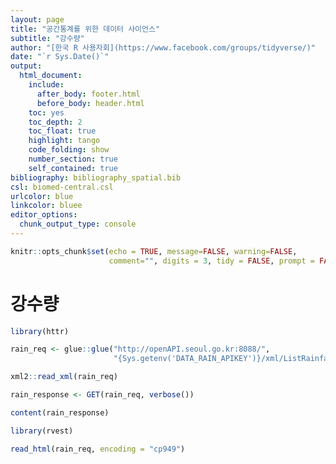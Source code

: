 ```yaml
---
layout: page
title: "공간통계를 위한 데이터 사이언스"
subtitle: "강수량"
author: "[한국 R 사용자회](https://www.facebook.com/groups/tidyverse/)"
date: "`r Sys.Date()`"
output:
  html_document: 
    include:
      after_body: footer.html
      before_body: header.html
    toc: yes
    toc_depth: 2
    toc_float: true
    highlight: tango
    code_folding: show
    number_section: true
    self_contained: true
bibliography: bibliography_spatial.bib
csl: biomed-central.csl
urlcolor: blue
linkcolor: bluee
editor_options: 
  chunk_output_type: console
---
```

 
``` r
knitr::opts_chunk$set(echo = TRUE, message=FALSE, warning=FALSE,
                      comment="", digits = 3, tidy = FALSE, prompt = FALSE, fig.align = 'center')
```


# 강수량 {#convert-example}


```r
library(httr)

rain_req <- glue::glue("http://openAPI.seoul.go.kr:8088/",
                       "{Sys.getenv('DATA_RAIN_APIKEY')}/xml/ListRainfallService/1/5/")

xml2::read_xml(rain_req)

rain_response <- GET(rain_req, verbose())

content(rain_response)

library(rvest)

read_html(rain_req, encoding = "cp949")

```


